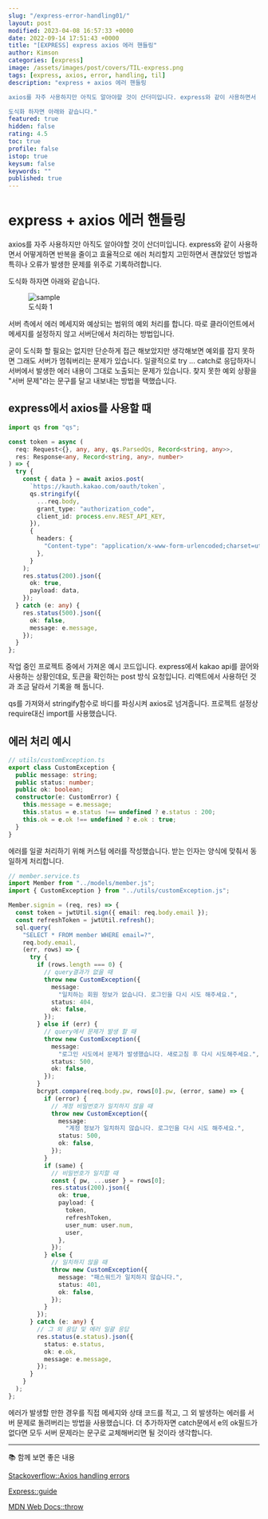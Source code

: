 ```yaml
---
slug: "/express-error-handling01/"
layout: post
modified: 2023-04-08 16:57:33 +0000
date: 2022-09-14 17:51:43 +0000
title: "[EXPRESS] express axios 에러 핸들링"
author: Kimson
categories: [express]
image: /assets/images/post/covers/TIL-express.png
tags: [express, axios, error, handling, til]
description: "express + axios 에러 핸들링

axios를 자주 사용하지만 아직도 알아야할 것이 산더미입니다. express와 같이 사용하면서 어떻게하면 반복을 줄이고 효율적으로 에러 처리할지 고민하면서 괜찮았던 방법과 특히나 오류가 발생한 문제를 위주로 기록하려합니다.

도식화 하자면 아래와 같습니다."
featured: true
hidden: false
rating: 4.5
toc: true
profile: false
istop: true
keysum: false
keywords: ""
published: true
---
```


# express + axios 에러 핸들링

axios를 자주 사용하지만 아직도 알아야할 것이 산더미입니다. express와 같이 사용하면서 어떻게하면 반복을 줄이고 효율적으로 에러 처리할지 고민하면서 괜찮았던 방법과 특히나 오류가 발생한 문제를 위주로 기록하려합니다.

도식화 하자면 아래와 같습니다.

<figure className="text-center">
<span className="w-inline-block">
   <img src="https://[user-images.githubusercontent.com/71887242/187074979-4a53bddd-d539-4de8-a80f-abceb48b6c07.png](https://user-images.githubusercontent.com/71887242/190115679-627c7c7d-4d59-4929-a42d-828ab82a4131.png)" alt="sample" title="sample" />
   <figcaption>도식화 1</figcaption>
</span>
</figure>

서버 측에서 에러 메세지와 예상되는 범위의 예외 처리를 합니다. 따로 클라이언트에서 메세지를 설정하지 않고 서버단에서 처리하는 방법입니다.

굳이 도식화 할 필요는 없지만 단순하게 접근 해보았지만 생각해보면 예외를 잡지 못하면 그래도 서버가 멈춰버리는 문제가 있습니다. 일괄적으로 try ... catch로 응답하자니 서버에서 발생한 에러 내용이 그대로 노출되는 문제가 있습니다. 찾지 못한 예외 상황을 "서버 문제"라는 문구를 달고 내보내는 방법을 택했습니다.

## express에서 axios를 사용할 때

```typescript
import qs from "qs";

const token = async (
  req: Request<{}, any, any, qs.ParsedQs, Record<string, any>>,
  res: Response<any, Record<string, any>, number>
) => {
  try {
    const { data } = await axios.post(
      `https://kauth.kakao.com/oauth/token`,
      qs.stringify({
        ...req.body,
        grant_type: "authorization_code",
        client_id: process.env.REST_API_KEY,
      }),
      {
        headers: {
          "Content-type": "application/x-www-form-urlencoded;charset=utf-8",
        },
      }
    );
    res.status(200).json({
      ok: true,
      payload: data,
    });
  } catch (e: any) {
    res.status(500).json({
      ok: false,
      message: e.message,
    });
  }
};
```

작업 중인 프로젝트 중에서 가져온 예시 코드입니다. express에서 kakao api를 끌어와 사용하는 상황인데요, 토큰을 확인하는 post 방식 요청입니다. 리액트에서 사용하던 것과 조금 달라서 기록을 해 둡니다.

qs를 가져와서 stringify함수로 바디를 파싱시켜 axios로 넘겨줍니다. 프로젝트 설정상 require대신 import를 사용했습니다.

## 에러 처리 예시

```typescript
// utils/customException.ts
export class CustomException {
  public message: string;
  public status: number;
  public ok: boolean;
  constructor(e: CustomError) {
    this.message = e.message;
    this.status = e.status !== undefined ? e.status : 200;
    this.ok = e.ok !== undefined ? e.ok : true;
  }
}
```

에러를 일괄 처리하기 위해 커스텀 에러를 작성했습니다. 받는 인자는 양식에 맞춰서 동일하게 처리합니다.

```typescript
// member.service.ts
import Member from "../models/member.js";
import { CustomException } from "../utils/customException.js";

Member.signin = (req, res) => {
  const token = jwtUtil.sign({ email: req.body.email });
  const refreshToken = jwtUtil.refresh();
  sql.query(
    "SELECT * FROM member WHERE email=?",
    req.body.email,
    (err, rows) => {
      try {
        if (rows.length === 0) {
          // query결과가 없을 때
          throw new CustomException({
            message:
              "일치하는 회원 정보가 없습니다. 로그인을 다시 시도 해주세요.",
            status: 404,
            ok: false,
          });
        } else if (err) {
          // query에서 문제가 발생 할 때
          throw new CustomException({
            message:
              "로그인 시도에서 문제가 발생했습니다. 새로고침 후 다시 시도해주세요.",
            status: 500,
            ok: false,
          });
        }
        bcrypt.compare(req.body.pw, rows[0].pw, (error, same) => {
          if (error) {
            // 계정 비밀번호가 일치하지 않을 때
            throw new CustomException({
              message:
                "계정 정보가 일치하지 않습니다. 로그인을 다시 시도 해주세요.",
              status: 500,
              ok: false,
            });
          }
          if (same) {
            // 비밀번호가 일치할 때
            const { pw, ...user } = rows[0];
            res.status(200).json({
              ok: true,
              payload: {
                token,
                refreshToken,
                user_num: user.num,
                user,
              },
            });
          } else {
            // 일치하지 않을 때
            throw new CustomException({
              message: "패스워드가 일치하지 않습니다.",
              status: 401,
              ok: false,
            });
          }
        });
      } catch (e: any) {
        // 그 외 응답 및 에러 일괄 응답
        res.status(e.status).json({
          status: e.status,
          ok: e.ok,
          message: e.message,
        });
      }
    }
  );
};
```

에러가 발생할 만한 경우를 직접 메세지와 상태 코드를 적고, 그 외 발생하는 에러를 서버 문제로 돌려버리는 방법을 사용했습니다. 더 추가하자면 catch문에서 e의 ok필드가 없다면 모두 서버 문제라는 문구로 교체해버리면 될 것이라 생각합니다.

---

📚 함께 보면 좋은 내용

[Stackoverflow::Axios handling errors](https://stackoverflow.com/questions/49967779/axios-handling-errors)

[Express::guide](https://expressjs.com/ko/guide/error-handling.html)

[MDN Web Docs::throw](https://developer.mozilla.org/ko/docs/Web/JavaScript/Reference/Statements/throw)
